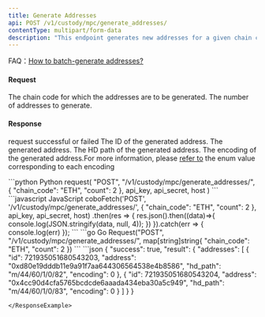 ```yaml
---
title: Generate Addresses
api: POST /v1/custody/mpc/generate_addresses/
contentType: multipart/form-data
description: "This endpoint generates new addresses for a given chain code and returns a list of the generated addresses. The number of addresses to generate is specified in the 'count' parameter of the POST request. The maximum number of addresses that can be generated in one request is 200. The endpoint also checks if the organization has permission to add addresses and if the number of addresses being added exceeds the minutely limit. The response contains a list of the generated addresses along with their IDs, HD paths, and encodings."
---
```


<Tip> FAQ：[How to batch-generate addresses?](/faqs/address-management#how-to-batch-generate-addresses)</Tip>

#### Request

<ParamField body="chain_code" type="String" required>The chain code for which the addresses are to be generated.</ParamField>
<ParamField body="count" type="Int" required>The number of addresses to generate.</ParamField>

#### Response
<ResponseField name="success" type="bool">request successful or failed</ResponseField>
   <ResponseField name="result" type="object">
      <Expandable title="object">
        <ResponseField name="addresses" type="object[]">
            <Expandable title="object">
                <ResponseField name="id" type="String" >The ID of the generated address.</ResponseField>
                <ResponseField name="address" type="String" >The generated address.</ResponseField>
                <ResponseField name="hd_path" type="String" >The HD path of the generated address.</ResponseField>
                <ResponseField name="encoding" type="Int" >The encoding of the generated address.For more information, please [refer to](/api-references/development/address-encoding) the enum value corresponding to each encoding</ResponseField>
            </Expandable>
        </ResponseField>
      </Expandable>
</ResponseField>

<RequestExample>
```python Python
request(
    "POST",
    "/v1/custody/mpc/generate_addresses/",
    {
        "chain_code": "ETH",
        "count": 2
    },
    api_key, api_secret, host
)
```
```javascript JavaScript
coboFetch('POST', '/v1/custody/mpc/generate_addresses/', {
    "chain_code": "ETH",
    "count": 2
}, api_key, api_secret, host)
    .then(res => {
        res.json().then((data)=>{
            console.log(JSON.stringify(data, null, 4));
        })
    }).catch(err => {
        console.log(err)
    });
```
```go Go
Request("POST", "/v1/custody/mpc/generate_addresses/", map[string]string{
    "chain_code": "ETH",
    "count": 2
})
```
</RequestExample>

<ResponseExample>
```json
{
 "success": true,
 "result": {
      "addresses": [
        {
          "id": 721935051680543203,
          "address": "0xd80e19dddb11e9a91f7aa644306564538e4b8586",
          "hd_path": "m/44/60/1/0/82",
          "encoding": 0
        },
        {
          "id": 721935051680543204,
          "address": "0x4cc90d4cfa5765bcdcde6aaada434eba30a5c949",
          "hd_path": "m/44/60/1/0/83",
          "encoding": 0
        }
      ]
   }
}

```
</ResponseExample>
